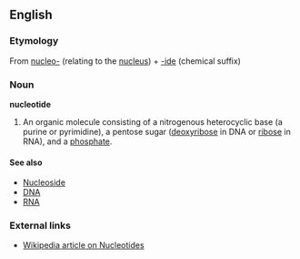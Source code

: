 ==English==
===Etymology===
From [[nucleo-]] (relating to the [[nucleus]]) + [[-ide]] (chemical suffix)
===Noun===
'''nucleotide'''
#An organic molecule consisting of a nitrogenous heterocyclic base (a purine or pyrimidine), a pentose sugar ([[deoxyribose]] in DNA or [[ribose]] in RNA), and a [[phosphate]].
====See also====
*[[Nucleoside]]
*[[DNA]]
*[[RNA]]
===External links===
*[[w:Nucleotide|Wikipedia article on Nucleotides]]